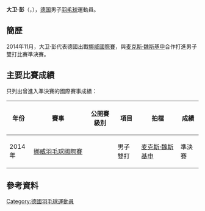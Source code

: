 {{noteTA|G1=Badminton}}
{{Infobox 羽球選手
| playername              = 大卫·彭<br/>{{lang|de|David Peng}}
| image                   = 
| size                    = 
| caption                 = 
| birth_name              = 
| date_of_birth           = {{birth_date_and_age|1997|2|6}}
| place_of_birth          = 
| height                  = 
| weight                  = 
| event                   = 男子單打
| country                 = {{GER}}
| years_started           = 
| handedness              = 
| coach                   = 
| highest_ranking         = 第330位（男單）
| date_of_highest_ranking = 2016年5月12日<ref name="highest-ranking">[http://bwfcontent.tournamentsoftware.com/ranking/player.aspx?id=11199&player=982658 BWF World Ranking - Ranking of David PENG (68652)] {{Wayback|url=http://bwfcontent.tournamentsoftware.com/ranking/player.aspx?id=11199&player=982658 |date=20181001221624 }}{{en}}</ref>
| current_ranking         = 第330位（男單）
| date_of_current_ranking = 2016年5月12日<ref>[http://bwfcontent.tournamentsoftware.com/ranking/category.aspx?id=11199&category=472 BWF World Ranking - BWF世界排名榜 (5/12/2016) - Men's singles] {{Wayback|url=http://bwfcontent.tournamentsoftware.com/ranking/category.aspx?id=11199&category=472 |date=20170305002906 }}{{en}}</ref>
| played                  = 53勝–38負（男單）<br/>21勝–17負（男雙）<br/>4勝–3負（混雙）
| titles                  = 
| bwf_profile             = 79016142-F905-4A09-9FE9-A79587739CAE
| bwf_id                  = 68652
| updated                 = 2016年5月18日
}}
{{MedalTableTop}}
{{MedalSport | 男子[[羽毛球|羽毛球]]}}
{{MedalCountry | {{GER}}}}
{{MedalBottom}}
'''大卫·彭'''（{{lang-de|'''David Peng'''}}，{{bd|1997年|2月6日|}}），[[德国|德国]]男子[[羽毛球|羽毛球]]運動員。

==簡歷==
2014年11月，大卫·彭代表德國出戰[[2014年挪威羽毛球國際賽|挪威國際賽]]，與[[麦克斯·魏斯基申|麦克斯·魏斯基申]]合作打進男子雙打比賽準決賽。

==主要比賽成績==
只列出曾進入準決賽的國際賽事成績：
{| class=wikitable style="text-align:center; font-size:small;" 
!width="50"|年份
!width="180"|賽事
!width="80"|公開賽級別
!width="60"|項目
!width="120"|拍檔
!width="50"|成績
|-
!rowspan="1"|2014年
|[[2014年挪威羽毛球國際賽|挪威羽毛球國際賽]]
|{{BWFIS}}
|男子雙打
|[[麦克斯·魏斯基申|麦克斯·魏斯基申]]
|bgcolor="#b8860b"|準決賽
|}
{{BWF賽事級別索引}}

==參考資料==
{{Reflist}}

{{DEFAULTSORT:Peng, David}}
[[Category:德國羽毛球運動員|Category:德國羽毛球運動員]]